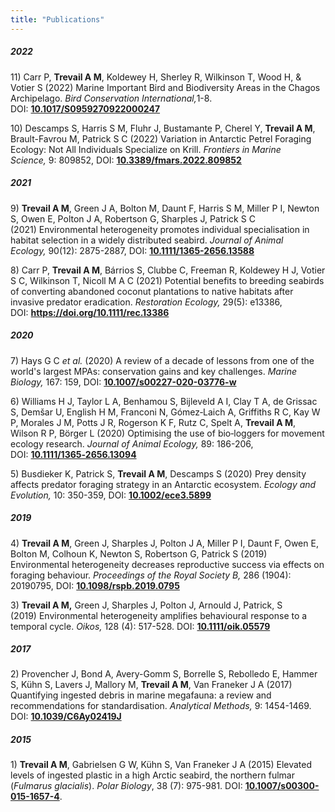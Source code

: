 ```yaml
---
title: "Publications"
---
```


##### 2022

11\) Carr P, **Trevail A M**, Koldewey H, Sherley R, Wilkinson T, Wood H, & Votier S (2022) Marine Important Bird and Biodiversity Areas in the Chagos Archipelago. *Bird Conservation International,*1-8. DOI: [**10.1017/S0959270922000247** ](https://doi.org/10.1017/S0959270922000247)

10\) Descamps S, Harris S M, Fluhr J, Bustamante P, Cherel Y, **Trevail A M**, Brault-Favrou M, Patrick S C (2022) Variation in Antarctic Petrel Foraging Ecology: Not All Individuals Specialize on Krill. *Frontiers in Marine Science,* 9: 809852, DOI: [**10.3389/fmars.2022.809852**](https://doi.org/10.3389/fmars.2022.809852)

##### 2021

9) **Trevail A M**, Green J A, Bolton M, Daunt F, Harris S M, Miller P I, Newton S, Owen E, Polton J A, Robertson G, Sharples J, Patrick S C (2021) Environmental heterogeneity promotes individual specialisation in habitat selection in a widely distributed seabird. *Journal of Animal Ecology,* 90(12): 2875-2887, DOI: [**10.1111/1365-2656.13588**](https://doi.org/10.1111/1365-2656.13588)

8\) Carr P, **Trevail A M**, Bárrios S, Clubbe C, Freeman R, Koldewey H J, Votier S C, Wilkinson T, Nicoll M A C (2021) Potential benefits to breeding seabirds of converting abandoned coconut plantations to native habitats after invasive predator eradication. *Restoration Ecology,* 29(5): e13386, DOI: [**https://doi.org/10.1111/rec.13386**](https://doi.org/10.1111/rec.13386)

##### 2020

7) Hays G C *et al.* (2020) A review of a decade of lessons from one of the world\'s largest MPAs: conservation gains and key challenges. *Marine Biology,* 167: 159, DOI: [**10.1007/s00227-020-03776-w**](https://link.springer.com/article/10.1007%2Fs00227-020-03776-w)

6\) Williams H J, Taylor L A, Benhamou S, Bijleveld A I, Clay T A, de Grissac S, Demšar U, English H M, Franconi N, Gómez‐Laich A, Griffiths R C, Kay W P, Morales J M, Potts J R, Rogerson K F, Rutz C, Spelt A, **Trevail A M**, Wilson R P, Börger L (2020) Optimising the use of bio‐loggers for movement ecology research. *Journal of Animal Ecology,* 89: 186-206, DOI: [**10.1111/1365‐2656.13094**](https://doi.org/10.1111/1365-2656.13094)

5\) Busdieker K, Patrick S, **Trevail A M**, Descamps S (2020) Prey density affects predator foraging strategy in an Antarctic ecosystem. *Ecology and Evolution,* 10: 350-359, DOI: [**10.1002/ece3.5899**](https://doi.org/10.1002/ece3.5899)

##### 2019

4) **Trevail A M**, Green J, Sharples J, Polton J A, Miller P I, Daunt F, Owen E, Bolton M, Colhoun K, Newton S, Robertson G, Patrick S (2019) Environmental heterogeneity decreases reproductive success via effects on foraging behaviour. *Proceedings of the Royal Society B,* 286 (1904): 20190795, DOI: [**10.1098/rspb.2019.0795**](https://doi.org/10.1098/rspb.2019.0795)

3) **Trevail A M,** Green J, Sharples J, Polton J, Arnould J, Patrick, S (2019) Environmental heterogeneity amplifies behavioural response to a temporal cycle. *Oikos,* 128 (4): 517-528. DOI: [**10.1111/oik.05579**](https://onlinelibrary.wiley.com/doi/abs/10.1111/oik.05579)

##### 2017

2\) Provencher J, Bond A, Avery-Gomm S, Borrelle S, Rebolledo E, Hammer S, Kühn S, Lavers J, Mallory M, **Trevail A M**, Van Franeker J A (2017) Quantifying ingested debris in marine megafauna: a review and recommendations for standardisation. *Analytical Methods,* 9: 1454-1469. DOI: [**10.1039/C6Ay02419J**](http://pubs.rsc.org/en/content/articlelanding/2017/ay/c6ay02419j#!divAbstract)

##### 2015

1\) **Trevail A M**, Gabrielsen G W, Kühn S, Van Franeker J A (2015) Elevated levels of ingested plastic in a high Arctic seabird, the northern fulmar (*Fulmarus glacialis*). *Polar Biology*, 38 (7): 975-981. DOI: [**10.1007/s00300-015-1657-4**](https://link.springer.com/article/10.1007/s00300-015-1657-4).
